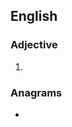 ==English==

===Adjective===
{{head|en|comparative adjective}}

# {{en-comparative of|chatty}}

===Anagrams===
* {{anagrams|en|a=acehirtt|chiretta|theatric}}